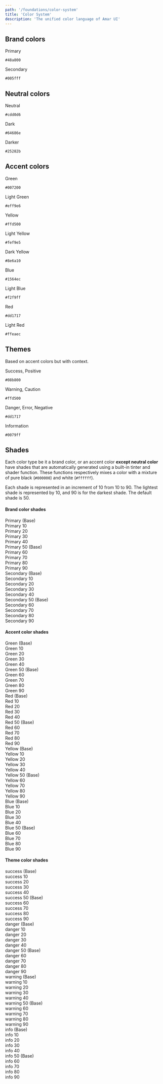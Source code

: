 ```yaml
---
path: '/foundations/color-system'
title: 'Color System'
description: 'The unified color language of Amar UI'
---
```


## Brand colors

<div className="Grids Grids--gapless MarginBottom">
  <div className="Grid Grid-3">
    <div className="BgColor-primary Flex Flex-column JustifyContent-center AlignItems-center Padding">
      <p className="Typography-regular16 FontWeight-semibold">Primary</p>
      <code>#48a800</code>
    </div>
  </div>
  <div className="Grid Grid-3">
    <div className="BgColor-secondary Flex Flex-column JustifyContent-center AlignItems-center Padding">
      <p className="Typography-regular16 FontWeight-semibold">Secondary</p>
      <code>#005fff</code>
    </div>
  </div>
</div>

## Neutral colors

<div className="Grids Grids--gapless MarginBottom">
  <div className="Grid Grid-3">
    <div className="BgColor-neutral Flex Flex-column JustifyContent-center AlignItems-center Padding">
      <p className="Typography-regular16 FontWeight-semibold">Neutral</p>
      <code>#cdd0d6</code>
    </div>
  </div>
  <div className="Grid Grid-3">
    <div className="BgColor-dark Flex Flex-column JustifyContent-center AlignItems-center Padding">
      <p className="Typography-regular16 FontWeight-semibold">Dark</p>
      <code>#64686e</code>
    </div>
  </div>
  <div className="Grid Grid-3">
    <div className="BgColor-darker Flex Flex-column JustifyContent-center AlignItems-center Padding">
      <p className="Typography-regular16 FontWeight-semibold">Darker</p>
      <code>#25282b</code>
    </div>
  </div>
</div>

## Accent colors

<div className="Grids Grids--gapless MarginBottom">
  <div className="Grid Grid-3">
    <div className="BgColor-green Flex Flex-column JustifyContent-center AlignItems-center Padding">
      <p className="Typography-regular16 FontWeight-semibold">Green</p>
      <code>#007200</code>
    </div>
  </div>
  <div className="Grid Grid-3">
    <div className="BgColor-lightgreen Flex Flex-column JustifyContent-center AlignItems-center Padding">
      <p className="Typography-regular16 FontWeight-semibold">Light Green</p>
      <code>#eff9e6</code>
    </div>
  </div>
</div>

<div className="Grids Grids--gapless MarginBottom">
  <div className="Grid Grid-3">
    <div className="BgColor-yellow Flex Flex-column JustifyContent-center AlignItems-center Padding">
      <p className="Typography-regular16 FontWeight-semibold">Yellow</p>
      <code>#ffd500</code>
    </div>
  </div>
  <div className="Grid Grid-3">
    <div className="BgColor-lightyellow Flex Flex-column JustifyContent-center AlignItems-center Padding">
      <p className="Typography-regular16 FontWeight-semibold">Light Yellow</p>
      <code>#fef9e5</code>
    </div>
  </div>
  <div className="Grid Grid-3">
    <div className="BgColor-darkyellow Flex Flex-column JustifyContent-center AlignItems-center Padding">
      <p className="Typography-regular16 FontWeight-semibold">Dark Yellow</p>
      <code>#8e6a10</code>
    </div>
  </div>
</div>

<div className="Grids Grids--gapless MarginBottom">
  <div className="Grid Grid-3">
    <div className="BgColor-blue Flex Flex-column JustifyContent-center AlignItems-center Padding">
      <p className="Typography-regular16 FontWeight-semibold">Blue</p>
      <code>#1564ec</code>
    </div>
  </div>
  <div className="Grid Grid-3">
    <div className="BgColor-lightblue Flex Flex-column JustifyContent-center AlignItems-center Padding">
      <p className="Typography-regular16 FontWeight-semibold">Light Blue</p>
      <code>#f2f9ff</code>
    </div>
  </div>
</div>

<div className="Grids Grids--gapless MarginBottom">
  <div className="Grid Grid-3">
    <div className="BgColor-red Flex Flex-column JustifyContent-center AlignItems-center Padding">
      <p className="Typography-regular16 FontWeight-semibold">Red</p>
      <code>#dd1717</code>
    </div>
  </div>
  <div className="Grid Grid-3">
    <div className="BgColor-lightred Flex Flex-column JustifyContent-center AlignItems-center Padding">
      <p className="Typography-regular16 FontWeight-semibold">Light Red</p>
      <code>#ffeaec</code>
    </div>
  </div>
</div>

## Themes

Based on accent colors but with context.

<div className="Grids Grids--gapless MarginBottom">
  <div className="Grid Grid-4">
    <div className="BgColor-success Flex Flex-column JustifyContent-center AlignItems-center Padding">
      <p className="Typography-regular16 FontWeight-semibold">Success, Positive</p>
      <code>#08b800</code>
    </div>
  </div>
  <div className="Grid Grid-4">
    <div className="BgColor-warning Flex Flex-column JustifyContent-center AlignItems-center Padding">
      <p className="Typography-regular16 FontWeight-semibold">Warning, Caution</p>
      <code>#ffd500</code>
    </div>
  </div>
  <div className="Grid Grid-4">
    <div className="BgColor-danger Flex Flex-column JustifyContent-center AlignItems-center Padding">
      <p className="Typography-regular16 FontWeight-semibold">Danger, Error, Negative</p>
      <code>#dd1717</code>
    </div>
  </div>
  <div className="Grid Grid-4">
    <div className="BgColor-info Flex Flex-column JustifyContent-center AlignItems-center Padding">
      <p className="Typography-regular16 FontWeight-semibold">Information</p>
      <code>#0079ff</code>
    </div>
  </div>
</div>

## Shades

Each color type be it a brand color, or an accent color **except neutral color** have shades that
are automatically generated using a built-in tinter and shader function. These functions
respectively mixes a color with a mixture of pure black (`#000000`) and white (`#ffffff`).

Each shade is represented in an increment of 10 from 10 to 90. The lightest shade is represented by
10, and 90 is for the darkest shade. The default shade is 50.

#### Brand color shades

<div className="Grids MarginBottom">
  <div className="Grid Grid-12 Grid-sm-6 Grid-md-3">
    <div className="Padding FontWeight-semibold BgColor-primary">Primary (Base)</div>
    <div className="Padding FontWeight-semibold BgColor-primary-10">Primary 10</div>
    <div className="Padding FontWeight-semibold BgColor-primary-20">Primary 20</div>
    <div className="Padding FontWeight-semibold BgColor-primary-30">Primary 30</div>
    <div className="Padding FontWeight-semibold BgColor-primary-40">Primary 40</div>
    <div className="Padding FontWeight-semibold BgColor-primary-50">Primary 50 (Base)</div>
    <div className="Padding FontWeight-semibold BgColor-primary-60">Primary 60</div>
    <div className="Padding FontWeight-semibold BgColor-primary-70">Primary 70</div>
    <div className="Padding FontWeight-semibold BgColor-primary-80">Primary 80</div>
    <div className="Padding FontWeight-semibold BgColor-primary-90">Primary 90</div>
  </div>
  <div className="Grid Grid-12 Grid-sm-6 Grid-md-3">
    <div className="Padding FontWeight-semibold BgColor-secondary">Secondary (Base)</div>
    <div className="Padding FontWeight-semibold BgColor-secondary-10">Secondary 10</div>
    <div className="Padding FontWeight-semibold BgColor-secondary-20">Secondary 20</div>
    <div className="Padding FontWeight-semibold BgColor-secondary-30">Secondary 30</div>
    <div className="Padding FontWeight-semibold BgColor-secondary-40">Secondary 40</div>
    <div className="Padding FontWeight-semibold BgColor-secondary-50">Secondary 50 (Base)</div>
    <div className="Padding FontWeight-semibold BgColor-secondary-60">Secondary 60</div>
    <div className="Padding FontWeight-semibold BgColor-secondary-70">Secondary 70</div>
    <div className="Padding FontWeight-semibold BgColor-secondary-80">Secondary 80</div>
    <div className="Padding FontWeight-semibold BgColor-secondary-90">Secondary 90</div>
  </div>
</div>

#### Accent color shades

<div className="Grids MarginBottom">
  <div className="Grid Grid-12 Grid-sm-6 Grid-md-3">
    <div className="Padding FontWeight-semibold BgColor-green">Green (Base)</div>
    <div className="Padding FontWeight-semibold BgColor-green-10">Green 10</div>
    <div className="Padding FontWeight-semibold BgColor-green-20">Green 20</div>
    <div className="Padding FontWeight-semibold BgColor-green-30">Green 30</div>
    <div className="Padding FontWeight-semibold BgColor-green-40">Green 40</div>
    <div className="Padding FontWeight-semibold BgColor-green-50">Green 50 (Base)</div>
    <div className="Padding FontWeight-semibold BgColor-green-60">Green 60</div>
    <div className="Padding FontWeight-semibold BgColor-green-70">Green 70</div>
    <div className="Padding FontWeight-semibold BgColor-green-80">Green 80</div>
    <div className="Padding FontWeight-semibold BgColor-green-90">Green 90</div>
  </div>
  <div className="Grid Grid-12 Grid-sm-6 Grid-md-3">
    <div className="Padding FontWeight-semibold BgColor-red">Red (Base)</div>
    <div className="Padding FontWeight-semibold BgColor-red-10">Red 10</div>
    <div className="Padding FontWeight-semibold BgColor-red-20">Red 20</div>
    <div className="Padding FontWeight-semibold BgColor-red-30">Red 30</div>
    <div className="Padding FontWeight-semibold BgColor-red-40">Red 40</div>
    <div className="Padding FontWeight-semibold BgColor-red-50">Red 50 (Base)</div>
    <div className="Padding FontWeight-semibold BgColor-red-60">Red 60</div>
    <div className="Padding FontWeight-semibold BgColor-red-70">Red 70</div>
    <div className="Padding FontWeight-semibold BgColor-red-80">Red 80</div>
    <div className="Padding FontWeight-semibold BgColor-red-90">Red 90</div>
  </div>
  <div className="Grid Grid-12 Grid-sm-6 Grid-md-3">
    <div className="Padding FontWeight-semibold BgColor-yellow">Yellow (Base)</div>
    <div className="Padding FontWeight-semibold BgColor-yellow-10">Yellow 10</div>
    <div className="Padding FontWeight-semibold BgColor-yellow-20">Yellow 20</div>
    <div className="Padding FontWeight-semibold BgColor-yellow-30">Yellow 30</div>
    <div className="Padding FontWeight-semibold BgColor-yellow-40">Yellow 40</div>
    <div className="Padding FontWeight-semibold BgColor-yellow-50">Yellow 50 (Base)</div>
    <div className="Padding FontWeight-semibold BgColor-yellow-60">Yellow 60</div>
    <div className="Padding FontWeight-semibold BgColor-yellow-70">Yellow 70</div>
    <div className="Padding FontWeight-semibold BgColor-yellow-80">Yellow 80</div>
    <div className="Padding FontWeight-semibold BgColor-yellow-90">Yellow 90</div>
  </div>

  <div className="Grid Grid-12 Grid-sm-6 Grid-md-3">
    <div className="Padding FontWeight-semibold BgColor-blue">Blue (Base)</div>
    <div className="Padding FontWeight-semibold BgColor-blue-10">Blue 10</div>
    <div className="Padding FontWeight-semibold BgColor-blue-20">Blue 20</div>
    <div className="Padding FontWeight-semibold BgColor-blue-30">Blue 30</div>
    <div className="Padding FontWeight-semibold BgColor-blue-40">Blue 40</div>
    <div className="Padding FontWeight-semibold BgColor-blue-50">Blue 50 (Base)</div>
    <div className="Padding FontWeight-semibold BgColor-blue-60">Blue 60</div>
    <div className="Padding FontWeight-semibold BgColor-blue-70">Blue 70</div>
    <div className="Padding FontWeight-semibold BgColor-blue-80">Blue 80</div>
    <div className="Padding FontWeight-semibold BgColor-blue-90">Blue 90</div>
  </div>
</div>

#### Theme color shades

<div className="Grids MarginBottom">
  <div className="Grid Grid-12 Grid-sm-6 Grid-md-3">
    <div className="Padding FontWeight-semibold BgColor-success">success (Base)</div>
    <div className="Padding FontWeight-semibold BgColor-success-10">success 10</div>
    <div className="Padding FontWeight-semibold BgColor-success-20">success 20</div>
    <div className="Padding FontWeight-semibold BgColor-success-30">success 30</div>
    <div className="Padding FontWeight-semibold BgColor-success-40">success 40</div>
    <div className="Padding FontWeight-semibold BgColor-success-50">success 50 (Base)</div>
    <div className="Padding FontWeight-semibold BgColor-success-60">success 60</div>
    <div className="Padding FontWeight-semibold BgColor-success-70">success 70</div>
    <div className="Padding FontWeight-semibold BgColor-success-80">success 80</div>
    <div className="Padding FontWeight-semibold BgColor-success-90">success 90</div>
  </div>
  <div className="Grid Grid-12 Grid-sm-6 Grid-md-3">
    <div className="Padding FontWeight-semibold BgColor-danger">danger (Base)</div>
    <div className="Padding FontWeight-semibold BgColor-danger-10">danger 10</div>
    <div className="Padding FontWeight-semibold BgColor-danger-20">danger 20</div>
    <div className="Padding FontWeight-semibold BgColor-danger-30">danger 30</div>
    <div className="Padding FontWeight-semibold BgColor-danger-40">danger 40</div>
    <div className="Padding FontWeight-semibold BgColor-danger-50">danger 50 (Base)</div>
    <div className="Padding FontWeight-semibold BgColor-danger-60">danger 60</div>
    <div className="Padding FontWeight-semibold BgColor-danger-70">danger 70</div>
    <div className="Padding FontWeight-semibold BgColor-danger-80">danger 80</div>
    <div className="Padding FontWeight-semibold BgColor-danger-90">danger 90</div>
  </div>
  <div className="Grid Grid-12 Grid-sm-6 Grid-md-3">
    <div className="Padding FontWeight-semibold BgColor-warning">warning (Base)</div>
    <div className="Padding FontWeight-semibold BgColor-warning-10">warning 10</div>
    <div className="Padding FontWeight-semibold BgColor-warning-20">warning 20</div>
    <div className="Padding FontWeight-semibold BgColor-warning-30">warning 30</div>
    <div className="Padding FontWeight-semibold BgColor-warning-40">warning 40</div>
    <div className="Padding FontWeight-semibold BgColor-warning-50">warning 50 (Base)</div>
    <div className="Padding FontWeight-semibold BgColor-warning-60">warning 60</div>
    <div className="Padding FontWeight-semibold BgColor-warning-70">warning 70</div>
    <div className="Padding FontWeight-semibold BgColor-warning-80">warning 80</div>
    <div className="Padding FontWeight-semibold BgColor-warning-90">warning 90</div>
  </div>

  <div className="Grid Grid-12 Grid-sm-6 Grid-md-3">
    <div className="Padding FontWeight-semibold BgColor-info">info (Base)</div>
    <div className="Padding FontWeight-semibold BgColor-info-10">info 10</div>
    <div className="Padding FontWeight-semibold BgColor-info-20">info 20</div>
    <div className="Padding FontWeight-semibold BgColor-info-30">info 30</div>
    <div className="Padding FontWeight-semibold BgColor-info-40">info 40</div>
    <div className="Padding FontWeight-semibold BgColor-info-50">info 50 (Base)</div>
    <div className="Padding FontWeight-semibold BgColor-info-60">info 60</div>
    <div className="Padding FontWeight-semibold BgColor-info-70">info 70</div>
    <div className="Padding FontWeight-semibold BgColor-info-80">info 80</div>
    <div className="Padding FontWeight-semibold BgColor-info-90">info 90</div>
  </div>
</div>
